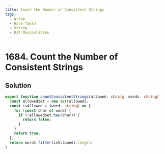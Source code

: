 ```yaml
---
title: Count the Number of Consistent Strings
tags:
  - Array
  - Hash Table
  - String
  - Bit Manipulation
---
```


# 1684. Count the Number of Consistent Strings

<Badges>
  <LevelBadge level="easy" />
  <TopicBadge name="Array" slug="array" />
  <TopicBadge name="Hash Table" slug="hash-table" />
  <TopicBadge name="String" slug="string" />
  <TopicBadge name="Bit Manipulation" slug="bit-manipulation" />
</Badges>

## Solution

```typescript filename="solution.ts" copy
export function countConsistentStrings(allowed: string, words: string[]): number {
  const allowedSet = new Set(allowed);
  const isAllowed = (word: string) => {
    for (const char of word) {
      if (!allowedSet.has(char)) {
        return false;
      }
    }
    return true;
  };
  return words.filter(isAllowed).length;
}
```

<ProblemLink
  codingSite="leetcode"
  href="https://leetcode.com/problems/count-the-number-of-consistent-strings"
  title="Count the Number of Consistent Strings"
/>
